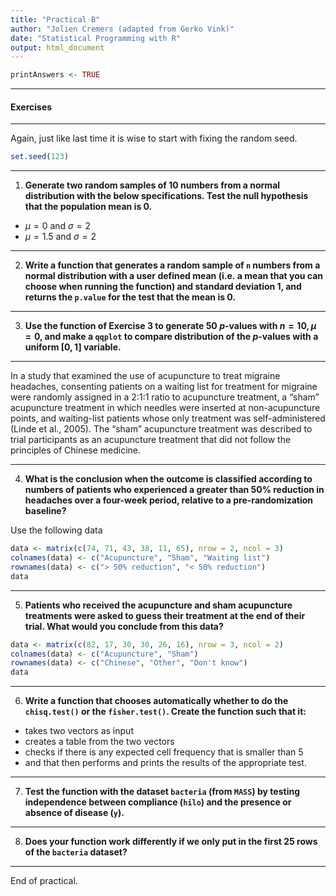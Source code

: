 ```yaml
---
title: "Practical B"
author: "Jolien Cremers (adapted from Gerko Vink)"
date: "Statistical Programming with R"
output: html_document
---
```


```r
printAnswers <- TRUE
```

---

#### Exercises

---

Again, just like last time it is wise to start with fixing the random seed.

```r
set.seed(123)
```

---

1. **Generate two random samples of 10 numbers from a normal distribution with the below specifications. Test the null hypothesis that the population mean is 0.**

- $\mu = 0$ and $\sigma = 2$
- $\mu = 1.5$ and $\sigma = 2$

---

2. **Write a function that generates a random sample of `n` numbers from a normal distribution with a user defined mean (i.e. a mean that you can choose when running the function) and standard deviation 1, and returns the `p.value` for the test that the mean is 0.**

---

3. **Use the function of Exercise 3 to generate 50 $p$-values with $n=10,\mu=0$, and make a `qqplot` to compare distribution of the $p$-values with a uniform $[0,1]$ variable.**

---

In a study that examined the use of acupuncture to treat migraine headaches, consenting patients on a waiting list for treatment for migraine were randomly assigned in a 2:1:1 ratio to acupuncture treatment, a "sham" acupuncture treatment in which needles were inserted at non-acupuncture points, and waiting-list patients whose only treatment was self-administered (Linde et al., 2005). The "sham" acupuncture treatment was described to trial participants as an acupuncture treatment that did not follow the principles of Chinese medicine. 

---

4. **What is the conclusion when the outcome is classified according to numbers of patients who experienced a greater than 50% reduction in headaches over a four-week period, relative to a pre-randomization baseline?**

Use the following data
```r
data <- matrix(c(74, 71, 43, 38, 11, 65), nrow = 2, ncol = 3)
colnames(data) <- c("Acupuncture", "Sham", "Waiting list")
rownames(data) <- c("> 50% reduction", "< 50% reduction")
data
```

---

5. **Patients who received the acupuncture and sham acupuncture treatments were asked to guess their treatment at the end of their trial. What would you conclude from this data?**

```r
data <- matrix(c(82, 17, 30, 30, 26, 16), nrow = 3, ncol = 2)
colnames(data) <- c("Acupuncture", "Sham")
rownames(data) <- c("Chinese", "Other", "Don't know")
data
```

---

6. **Write a function that chooses automatically whether to do the `chisq.test()` or the `fisher.test()`. Create the function such that it:**

- takes two vectors as input
- creates a table from the two vectors
- checks if there is any expected cell frequency that is smaller than 5
- and that then performs and prints the results of the appropriate test.

---

7. **Test the function with the dataset `bacteria` (from `MASS`) by testing independence between compliance (`hilo`) and the presence or absence of disease (`y`).**
  
---

8. **Does your function work differently if we only put in the first 25 rows of the `bacteria` dataset?**

---

End of practical. 
